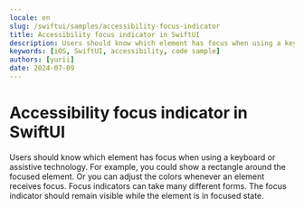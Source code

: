 ```yaml
---
locale: en
slug: /swiftui/samples/accessibility-focus-indicator
title: Accessibility focus indicator in SwiftUI
description: Users should know which element has focus when using a keyboard or assistive technology.
keywords: [iOS, SwiftUI, accessibility, code sample]
authors: [yurii]
date: 2024-07-09
---
```


# Accessibility focus indicator in SwiftUI

Users should know which element has focus when using a keyboard or assistive technology. For example, you could show a rectangle around the focused element. Or you can adjust the colors whenever an element receives focus. Focus indicators can take many different forms. The focus indicator should remain visible while the element is in focused state.

<CodeSample id="accessibility-focus-indicator" framework="swiftui" locale="en"/>
